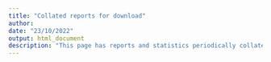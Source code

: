 ```yaml
---
title: "Collated reports for download"
author: 
date: "23/10/2022"
output: html_document
description: "This page has reports and statistics periodically collated and available for download"
---
```



